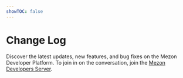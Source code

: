 ```yaml
---
showTOC: false
---
```


# Change Log

Discover the latest updates, new features, and bug fixes on the Mezon Developer Platform. To join in on the conversation, join the [Mezon Developers Server](https://mezon.com/invite/mezon-developers).

<ChangeLog />
